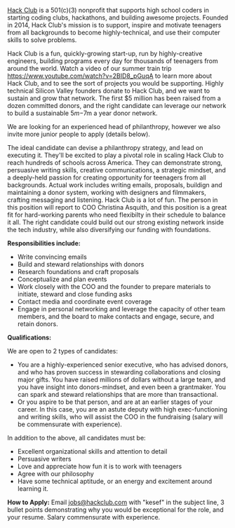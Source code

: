 [Hack Club](https://hackclub.com) is a 501(c)(3) nonprofit that supports high school coders in starting coding clubs, hackathons, and building awesome projects. Founded in 2014, Hack Club's mission is to support, inspire and motivate teenagers from all backgrounds to become highly-technical, and use their computer skills to solve problems.

Hack Club is a fun, quickly-growing start-up, run by highly-creative engineers, building programs every day for thousands of teenagers from around the world. Watch a video of our summer train trip <https://www.youtube.com/watch?v=2BID8_pGuqA> to learn more about Hack Club, and to see the sort of projects you would be supporting. Highly technical Silicon Valley founders donate to Hack Club, and we want to sustain and grow that network. The first $5 million has been raised from a dozen committed donors, and the right candidate can leverage our network to build a sustainable $5m-$7m a year donor network. 

We are looking for an experienced head of philanthropy, however we also invite more junior people to apply (details below).  

The ideal candidate can devise a philanthropy strategy, and lead on executing it. They'll be excited to play a pivotal role in scaling Hack Club to reach hundreds of schools across America. They can demonstrate strong, persuasive writing skills, creative communications, a strategic mindset, and a deeply-held passion for creating opportunity for teenagers from all backgrounds. Actual work includes writing emails, proposals, buildign and maintaining a donor system, working with designers and filmmakers, crafting messaging and listening. Hack Club is a lot of fun. The person in this position will report to COO Christina Asquith, and this position is a great fit for hard-working parents who need flexibilty in their schedule to balance it all. The right candidate could build out our strong existing network inside the tech industry, while also diversifying our funding with foundations.

**Responsibilities include:**

- Write convincing emails
- Build and steward relationships with donors
- Research foundations and craft proposals
- Conceptualize and plan events
- Work closely with the COO and the founder to prepare materials to initiate, steward and close funding asks
- Contact media and coordinate event coverage
- Engage in personal networking and leverage the capacity of other team members, and the board to make contacts and engage, secure, and retain donors.

**Qualifications:**

We are open to 2 types of candidates:

- You are a highly-experienced senior executive, who has advised donors, and who has proven success in stewarding collaborations and closing major gifts. You have raised millions of dollars without a large team, and you have insight into donors-mindset, and even been a grantmaker. You can spark and steward relationships that are more than transactional. 
- Or you aspire to be that person, and are at an earlier stages of your career. In this case, you are an astute deputy with high exec-functioning and writing skills, who will assist the COO in the fundraising (salary will be commensurate with experience).

In addition to the above, all candidates must be:

- Excellent organizational skills and attention to detail
- Persuasive writers 
- Love and appreciate how fun it is to work with teenagers
- Agree with our philosophy 
- Have some technical aptitude, or an energy and excitement around learning it. 


**How to Apply:** Email jobs@hackclub.com with "kesef" in the subject line, 3 bullet points demonstrating why you would be exceptional for the role, and your resume. Salary commensurate with experience.
